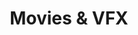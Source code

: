 ---
title: "Movies & VFX"
description: "Nichts erzählt nachhaltige Geschichten so gut wie ein Video. Bei csr vision verschreiben wir uns dabei dem hochwertigen visuellen Storytelling, nicht sterilen Werbeclips. Egal, ob Erklärungsvideo, Dokumentation oder Interviews: Die Bilder unseres Videografen bereichern und bewegen."
---